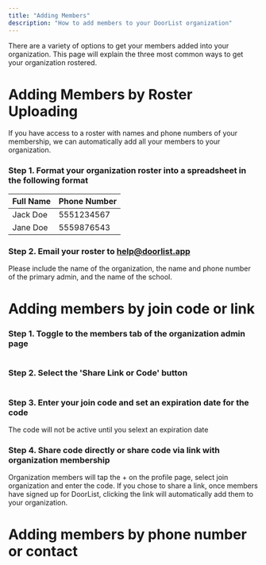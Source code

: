 ```yaml
---
title: "Adding Members"
description: "How to add members to your DoorList organization"
---
```


There are a variety of options to get your members added into your organization. This page will explain the three most common ways to get your organization rostered. 

# Adding Members by Roster Uploading
If you have access to a roster with names and phone numbers of your membership, we can automatically add all your members to your organization.

### Step 1. Format your organization roster into a spreadsheet in the following format 

|Full Name | Phone Number |
| ----------- | ----------- |
| Jack Doe | 5551234567 |
| Jane Doe | 5559876543 |

### Step 2. Email your roster to help@doorlist.app
Please include the name of the organization, the name and phone number of the primary admin, and the name of the school.


# 
# Adding members by join code or link

### Step 1. Toggle to the members tab of the organization admin page
#

### Step 2. Select the 'Share Link or Code' button
#

### Step 3. Enter your join code and set an expiration date for the code
The code will not be active until you selext an expiration date

### Step 4. Share code directly or share code via link with organization membership
Organization members will tap the + on the profile page, select join organization and enter the code. If you chose to share a link, once members have signed up for DoorList, clicking the link will automatically add them to your organization.

# Adding members by phone number or contact